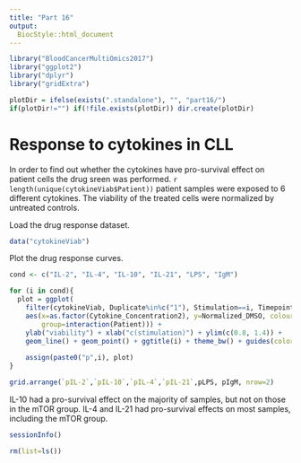 ```yaml
---
title: "Part 16"
output:
  BiocStyle::html_document
---
```


```r
library("BloodCancerMultiOmics2017")
library("ggplot2")
library("dplyr")
library("gridExtra")
```

```r
plotDir = ifelse(exists(".standalone"), "", "part16/")
if(plotDir!="") if(!file.exists(plotDir)) dir.create(plotDir)
```


# Response to cytokines in CLL

In order to find out whether the cytokines have pro-survival effect on patient cells the drug sreen was performed.
`r length(unique(cytokineViab$Patient))` patient samples were exposed to 6 different cytokines. The viability of the treated cells were normalized by untreated controls.

Load the drug response dataset.
```r
data("cytokineViab")
```

Plot the drug response curves.
```r
cond <- c("IL-2", "IL-4", "IL-10", "IL-21", "LPS", "IgM")

for (i in cond){  
  plot = ggplot(
    filter(cytokineViab, Duplicate%in%c("1"), Stimulation==i, Timepoint=="48h"),
    aes(x=as.factor(Cytokine_Concentration2), y=Normalized_DMSO, colour=mtor,
        group=interaction(Patient))) +
    ylab("viability") + xlab("c(stimulation)") + ylim(c(0.8, 1.4)) +
    geom_line() + geom_point() + ggtitle(i) + theme_bw() + guides(color="none")
  
    assign(paste0("p",i), plot)
}

grid.arrange(`pIL-2`,`pIL-10`,`pIL-4`,`pIL-21`,pLPS, pIgM, nrow=2)
```

IL-10 had a pro-survival effect on the majority of samples, but not on those in the mTOR group.
IL-4 and IL-21 had pro-survival effects on most samples, including the mTOR group.

```r
sessionInfo()
```

```r
rm(list=ls())
```